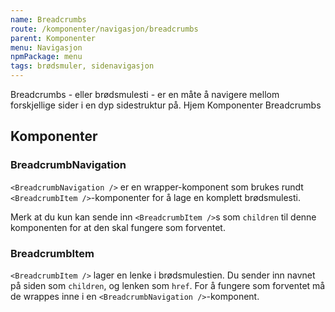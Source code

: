 ```yaml
---
name: Breadcrumbs
route: /komponenter/navigasjon/breadcrumbs
parent: Komponenter
menu: Navigasjon
npmPackage: menu
tags: brødsmuler, sidenavigasjon
---
```



<PageHeader>
  Breadcrumbs - eller brødsmulesti - er en måte å navigere mellom forskjellige
  sider i en dyp sidestruktur på.
</PageHeader>

<Playground>
  <BreadcrumbNavigation>
    <BreadcrumbItem as={Link} to="/">
      Hjem
    </BreadcrumbItem>
    <BreadcrumbItem as={Link} to="/komponenter">
      Komponenter
    </BreadcrumbItem>
    <BreadcrumbItem as={Link} to="/komponenter/navigasjon/breadcrumbs">
      Breadcrumbs
    </BreadcrumbItem>
  </BreadcrumbNavigation>
</Playground>

## Komponenter

### BreadcrumbNavigation

<ImportStatement imports="BreadcrumbNavigation" />
<Props of={BreadcrumbNavigation} />

`<BreadcrumbNavigation />` er en wrapper-komponent som brukes rundt `<BreadcrumbItem />`-komponenter for å lage en komplett brødsmulesti.

Merk at du kun kan sende inn `<BreadcrumbItem />`s som `children` til denne komponenten for at den skal fungere som forventet.

### BreadcrumbItem

<ImportStatement imports="BreadcrumbItem" />
<Props of={BreadcrumbItem} />

`<BreadcrumbItem />` lager en lenke i brødsmulestien. Du sender inn navnet på siden som `children`, og lenken som `href`. For å fungere som forventet må de wrappes inne i en `<BreadcrumbNavigation />`-komponent.
